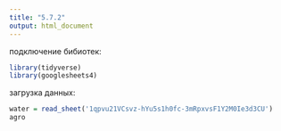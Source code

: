 ```yaml
---
title: "5.7.2"
output: html_document
---
```

подключение бибиотек:
```r
library(tidyverse)
library(googlesheets4)
```

загрузка данных:
```r
water = read_sheet('1qpvu21VCsvz-hYu5s1h0fc-3mRpxvsF1Y2M0Ie3d3CU')
agro
```

